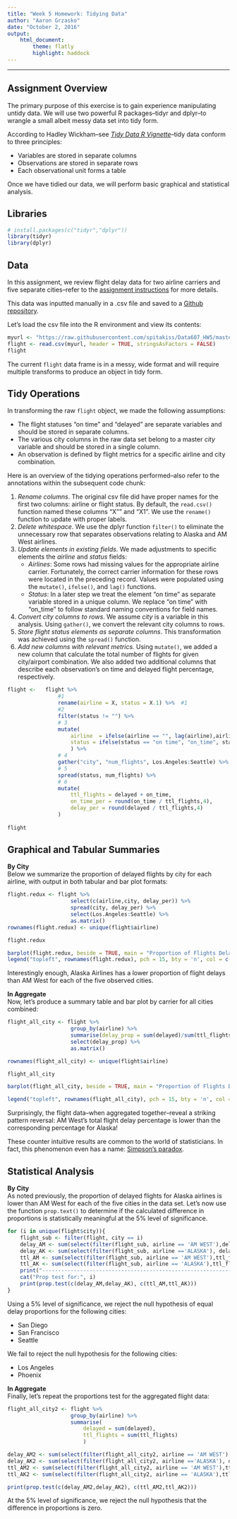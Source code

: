```yaml
---
title: "Week 5 Homework: Tidying Data"
author: "Aaron Grzasko"
date: "October 2, 2016"
output: 
    html_document:
        theme: flatly
        highlight: haddock
---
```


---  

## Assignment Overview

The primary purpose of this exercise is to gain experience manipulating untidy data.  We will use two powerful R packages--tidyr and dplyr--to wrangle a small albeit messy data set into tidy form.  
  
According to Hadley Wickham--see [*Tidy Data R Vignette*](ftp://cran.r-project.org/pub/R/web/packages/tidyr/vignettes/tidy-data.html)--tidy data conform to three principles:  
  
* Variables are stored in separate columns
* Observations are stored in separate rows
* Each observational unit forms a table  
  
Once we have tidied our data, we will perform basic graphical and statistical analysis.  
  
## Libraries  
```r
# install.packages(c("tidyr","dplyr"))
library(tidyr)
library(dplyr)
```

## Data  
  
In this assignment, we review flight delay data for two airline carriers and five separate cities--refer to the [assignment instructions](https://bbhosted.cuny.edu/bbcswebdav/pid-25842532-dt-content-rid-119781391_1/xid-119781391_1) for more details.  
 
This data was inputted manually in a .csv file and saved to a [Github repository](https://github.com/spitakiss/Data607_HW5/blob/master/flight_info.csv).  
  
Let's load the csv file into the R environment and view its contents:  
```r
myurl <- "https://raw.githubusercontent.com/spitakiss/Data607_HW5/master/flight_info.csv"
flight <- read.csv(myurl, header = TRUE, stringsAsFactors = FALSE)
flight
```
  
The current `flight` data frame is in a messy, wide format and will require multiple transforms to produce an object in tidy form.  

## Tidy Operations  

In transforming the raw `flight` object, we made the following assumptions:  
  
* The flight statuses "on time" and "delayed" are separate variables and should be stored in separate columns.  
* The various city columns in the raw data set belong to a master *city* variable and should be stored in a single column.
* An observation is defined by flight metrics for a specific airline and city combination.  
  
Here is an overview of the tidying operations performed--also refer to the annotations within the subsequent code chunk:  
  
1.  *Rename columns*.  The original csv file did have proper names for the first two columns: airline or flight status.  By default, the `read.csv()` function named these columns "X"" and "X1".  We use the `rename()` function to update with proper labels.  
2.  *Delete whitespace*.  We use the dplyr function `filter()` to eliminate the unnecessary row that separates observations relating to Alaska and AM West airlines.  
3.  *Update elements in existing fields.*  We made adjustments to specific elements the *airline* and *status* fields:  
    + *Airlines*: Some rows had missing values for the appropriate airline carrier.  Fortunately, the correct carrier information for these rows were located in the preceding record.  Values were populated using the `mutate()`, `ifelse()`, and `lag()` functions.  
    + *Status*: In a later step we treat the element "on time" as separate variable stored in  a unique column.  We replace "on time" with "on_time" to follow standard naming conventions for field names.  
4.  *Convert city columns to rows*.  We assume *city* is a variable in this analysis. Using `gather()`, we convert the relevant city columns to rows.  
5.  *Store flight status elements as separate columns*.  This transformation was achieved using the `spread()` function.
6.  *Add new columns with relevant metrics.*  Using `mutate()`, we added a new column that calculate the total number of flights for given city/airport combination.  We also added two additional columns that describe each observation's on time and delayed flight percentage, respectively.   



```r
flight <-   flight %>%
                #1
                rename(airline = X, status = X.1) %>%  #1
                #2
                filter(status != "") %>%
                # 3
                mutate(
                    airline  = ifelse(airline == "", lag(airline),airline),
                    status = ifelse(status == "on time", "on_time", status)
                    ) %>%
                # 4
                gather("city", "num_flights", Los.Angeles:Seattle) %>%
                # 5
                spread(status, num_flights) %>%
                # 6
                mutate(
                    ttl_flights = delayed + on_time,
                    on_time_per = round(on_time / ttl_flights,4),
                    delay_per = round(delayed / ttl_flights,4)
                )
    
flight
```

## Graphical and Tabular Summaries  
  
**By City**  
Below we summarize the proportion of delayed flights by city for each airline, with output in both tabular and bar plot formats:  

```r

flight.redux <- flight %>%
                    select(c(airline,city, delay_per)) %>%
                    spread(city, delay_per) %>%
                    select(Los.Angeles:Seattle) %>%
                    as.matrix()
rownames(flight.redux) <- unique(flight$airline)

flight.redux

barplot(flight.redux, beside = TRUE, main = "Proportion of Flights Delayed", xlab = "City", col=c("royalblue3","palegreen3"))          
legend("topleft", rownames(flight.redux), pch = 15, bty = 'n', col = c("royalblue3","palegreen3"))
```
  
Interestingly enough, Alaska Airlines has a lower proportion of flight delays than AM West for each of the five observed cities.  
  
**In Aggregate**  
Now, let's produce a summary table and bar plot by carrier for all cities combined:   

```r
flight_all_city <- flight %>%
                    group_by(airline) %>%
                    summarise(delay_prop = sum(delayed)/sum(ttl_flights)) %>%
                    select(delay_prop) %>%
                    as.matrix()

rownames(flight_all_city) <- unique(flight$airline)

flight_all_city

barplot(flight_all_city, beside = TRUE, main = "Proportion of Flights Delayed", xlab = "All Cities", col=c("royalblue3","palegreen3"), ylim = c(0,0.2))      

legend("topleft", rownames(flight_all_city), pch = 15, bty = 'n', col = c("royalblue3","palegreen3"))

```
  
Surprisingly, the  flight data--when aggregated together--reveal a striking pattern reversal:  AM West's total flight delay percentage is lower than the corresponding percentage for Alaska!  
  
These counter intuitive results are common to the world of statisticians.  In fact, this phenomenon even has a name:  [Simpson's paradox](https://en.wikipedia.org/wiki/Simpson%27s_paradox).  
  
  
## Statistical Analysis
  
**By City**  
As noted previously, the proportion of delayed flights for Alaska airlines is lower than AM West for each of the five cities in the data set.  Let's now use the function `prop.text()` to determine if the calculated difference in proportions is statistically meaningful at the 5% level of significance.  

```r
for (i in unique(flight$city)){ 
    flight_sub <- filter(flight, city == i)
    delay_AM <- sum(select(filter(flight_sub, airline == 'AM WEST'),delayed))
    delay_AK <- sum(select(filter(flight_sub, airline =='ALASKA'), delayed))
    ttl_AM <- sum(select(filter(flight_sub, airline == 'AM WEST'),ttl_flights))
    ttl_AK <- sum(select(filter(flight_sub, airline == 'ALASKA'),ttl_flights))
    print("--------------------------------------------------------------------")
    cat("Prop test for:", i)
    print(prop.test(c(delay_AM,delay_AK), c(ttl_AM,ttl_AK)))
}

```

Using a 5% level of significance,  we reject the null hypothesis of equal delay proportions for the following cities:  
  
* San Diego
* San Francisco
* Seattle  
  
We fail to reject the null hypothesis for the following cities:  
  
* Los Angeles
* Phoenix  
  
**In Aggregate**  
Finally, let's repeat the proportions test for the aggregated flight data:  
  
```r
flight_all_city2 <- flight %>%
                    group_by(airline) %>%
                    summarise(
                        delayed = sum(delayed),
                        ttl_flights = sum(ttl_flights)
                        )

delay_AM2 <- sum(select(filter(flight_all_city2, airline == 'AM WEST'),delayed))
delay_AK2 <- sum(select(filter(flight_all_city2, airline =='ALASKA'), delayed))
ttl_AM2 <- sum(select(filter(flight_all_city2, airline == 'AM WEST'),ttl_flights))
ttl_AK2 <- sum(select(filter(flight_all_city2, airline == 'ALASKA'),ttl_flights))

print(prop.test(c(delay_AM2,delay_AK2), c(ttl_AM2,ttl_AK2)))

```
  
At the 5% level of significance, we reject the null hypothesis that the difference in proportions is zero.  

